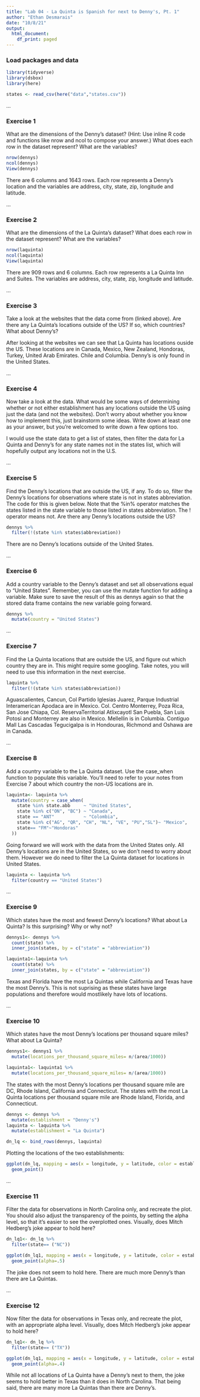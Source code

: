 ```yaml
---
title: "Lab 04 - La Quinta is Spanish for next to Denny's, Pt. 1"
author: "Ethan Desmarais"
date: "10/8/21"
output:
  html_document:
    df_print: paged
---
```


### Load packages and data

```r
library(tidyverse) 
library(dsbox) 
library(here)
```

```r
states <- read_csv(here("data","states.csv"))
```

...


### Exercise 1

What are the dimensions of the Denny’s dataset? (Hint: Use inline R code and functions like nrow and ncol to compose your answer.) What does each row in the dataset represent? What are the variables?
```r
nrow(dennys)
ncol(dennys)
View(dennys)
```
There are 6 columns and 1643 rows. Each row represents a Denny's location and the variables are address, city, state, zip, longitude and latitude.

...


### Exercise 2

What are the dimensions of the La Quinta’s dataset? What does each row in the dataset represent? What are the variables?
```r
nrow(laquinta)
ncol(laquinta)
View(laquinta)
```
There are 909 rows and 6 columns. Each row represents a La Quinta Inn and Suites. The variables are address, city, state, zip, longitude and latitude.

...


### Exercise 3
Take a look at the websites that the data come from (linked above). Are there any La Quinta’s locations outside of the US? If so, which countries? What about Denny’s?


After looking at the websites we can see that La Quinta has locations ouside the US. These locations are in Canada, Mexico, New Zealand, Hondoras, Turkey, United Arab Emirates. Chile and Columbia. Denny's is only found in the United States.


...

### Exercise 4
Now take a look at the data. What would be some ways of determining whether or not either establishment has any locations outside the US using just the data (and not the websites). Don’t worry about whether you know how to implement this, just brainstorm some ideas. Write down at least one as your answer, but you’re welcomed to write down a few options too.


I would use the state data to get a list of states, then filter the data for La Quinta and Denny's for any state names not in the states list, which will hopefully output any locations not in the U.S.


...

### Exercise 5
Find the Denny’s locations that are outside the US, if any. To do so, filter the Denny’s locations for observations where state is not in states abbreviation. The code for this is given below. Note that the %in% operator matches the states listed in the state variable to those listed in states abbreviation. The ! operator means not. Are there any Denny’s locations outside the US?


```r
dennys %>%
  filter(!(state %in% states$abbreviation))
```
There are no Denny's locations outside of the United States.


...

### Exercise 6
Add a country variable to the Denny’s dataset and set all observations equal to "United States". Remember, you can use the mutate function for adding a variable. Make sure to save the result of this as dennys again so that the stored data frame contains the new variable going forward.


```r
dennys %>%
  mutate(country = "United States")
```

...

### Exercise 7
Find the La Quinta locations that are outside the US, and figure out which country they are in. This might require some googling. Take notes, you will need to use this information in the next exercise.

```r
laquinta %>%
  filter(!(state %in% states$abbreviation))
```

Aguascalientes, Cancun, Col Partido Iglesias Juarez, Parque Industrial Interamerican Apodaca are in Mexico. Col. Centro Monterrey, Poza Rica, San Jose Chiapa, Col. ReservaTerritorial Atlixcayotl San Puebla,  San Luis Potosi and Monterrey are also in Mexico.  Mellellin is in Columbia. 	Contiguo Mall Las Cascadas Tegucigalpa is in Hondouras, Richmond and Oshawa are in Canada. 

...

### Exercise 8


Add a country variable to the La Quinta dataset. Use the case_when function to populate this variable. You’ll need to refer to your notes from Exercise 7 about which country the non-US locations are in. 


```r
laquinta<- laquinta %>%
  mutate(country = case_when(
    state %in% state.abb     ~ "United States",
    state %in% c("ON", "BC") ~ "Canada",
    state == "ANT"           ~ "Colombia",
    state %in% c("AG", "QR", "CH", "NL", "VE", "PU","SL")~ "Mexico",
    state== "FM"~"Hondoras"
  ))
```

Going forward we will work with the data from the United States only. All Denny’s locations are in the United States, so we don’t need to worry about them. However we do need to filter the La Quinta dataset for locations in United States.


```r
laquinta <- laquinta %>%
  filter(country == "United States")
```

...

### Exercise 9

Which states have the most and fewest Denny’s locations? What about La Quinta? Is this surprising? Why or why not?

```r
dennys1<- dennys %>%
  count(state) %>%
  inner_join(states, by = c("state" = "abbreviation"))

laquinta1<-laquinta %>%
  count(state) %>%
  inner_join(states, by = c("state" = "abbreviation"))

```

Texas and Florida have the most La Quintas while California and Texas have the most Denny's. This is not suprising as these states have large populations and therefore would mostlikely have lots of locations.

...

### Exercise 10
Which states have the most Denny’s locations per thousand square miles? What about La Quinta?

```r
dennys1<- dennys1 %>%
  mutate(locations_per_thousand_square_miles= n/(area/1000))

laquinta1<- laquinta1 %>%
  mutate(locations_per_thousand_square_miles= n/(area/1000))
```

The states with the most Denny's locations per thousand square mile are DC, Rhode Island, California and Connecticut. The states with the most La Quinta locations per thousand square mile are Rhode Island, Florida, and Connecticut. 


```r
dennys <- dennys %>%
  mutate(establishment = "Denny's")
laquinta <- laquinta %>%
  mutate(establishment = "La Quinta")

dn_lq <- bind_rows(dennys, laquinta)

```

Plotting the locations of the two establishments:

```r
ggplot(dn_lq, mapping = aes(x = longitude, y = latitude, color = establishment)) +
  geom_point()
```


...

### Exercise 11

Filter the data for observations in North Carolina only, and recreate the plot. You should also adjust the transparency of the points, by setting the alpha level, so that it’s easier to see the overplotted ones. Visually, does Mitch Hedberg’s joke appear to hold here?


```r
dn_lq1<- dn_lq %>%
  filter(state== ("NC"))

ggplot(dn_lq1, mapping = aes(x = longitude, y = latitude, color = establishment)) +
  geom_point(alpha=.5)
```


The joke does not seem to hold here. There are much more Denny's than there are La Quintas.


...

### Exercise 12

Now filter the data for observations in Texas only, and recreate the plot, with an appropriate alpha level. Visually, does Mitch Hedberg’s joke appear to hold here?


```r
dn_lq1<- dn_lq %>%
  filter(state== ("TX"))

ggplot(dn_lq1, mapping = aes(x = longitude, y = latitude, color = establishment)) +
  geom_point(alpha=.4)
```

While not all locations of La Quinta have a Denny's next to them, the joke seems to hold better in Texas than it does in North Carolina. That being said, there are many more La Quintas than there are Denny's.